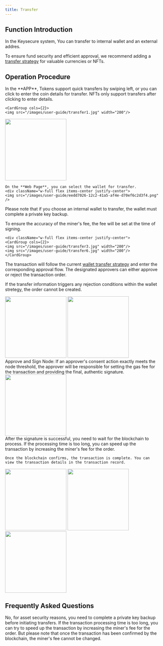 ```yaml
---
title: Transfer
---
```


##  Function Introduction

In the Keysecure system, You can transfer to internal wallet and an external addres.

To ensure fund security and efficient approval, we recommend adding a [transfer strategy](/user-guide/mpc-wallet/strategy/approval-flow2) for valuable currencies or NFTs. 

##  Operation Procedure

<Steps>
<Step title="Enter the Transfer Page">
    In the **APP**, Tokens support quick transfers by swiping left, or you can click to enter the coin details for transfer. NFTs only support transfers after clicking to enter details.
<div className="w-full flex items-center justify-center">

    <CardGroup cols={2}>
    <img src="/images/user-guide/transfer1.jpg" width="200"/>
   <img src="/images/user-guide/transfer2.jpg" width="200"/>
    </CardGroup>
</div>



    On the **Web Page**, you can select the wallet for transfer.
    <div className="w-full flex items-center justify-center">
    <img src="/images/user-guide/eedd7026-12c2-41a5-af4e-d70ef6c2d3f4.png" />
</div>

</Step>
<Step title="Fill in and Confirm Transfer Information">
Please note that if you choose an internal wallet to transfer, the wallet must complete a private key backup.

To ensure the accuracy of the miner's fee, the fee will be set at the time of signing.
    
    <div className="w-full flex items-center justify-center">
    <CardGroup cols={2}>
    <img src="/images/user-guide/transfer3.jpg" width="200"/>
    <img src="/images/user-guide/transfer6.jpg" width="200"/>
    </CardGroup>
</div>
    

    
The transaction will follow the current [wallet transfer strategy](/user-guide/mpc-wallet/strategy/approval-flow2) and enter the corresponding approval flow. The designated approvers can either approve or reject the transaction order.

If the transfer information triggers any rejection conditions within the wallet stretegy, the order cannot be created.

 <div className="w-full flex items-center justify-center">
    <CardGroup cols={2}>
    <img src="/images/user-guide/transfer5.png" width="200"/>
 <img src="/images/user-guide/transfer8.png" width="200"/>
    </CardGroup>
</div>

<Note>
Approve and Sign Node: If an approver's consent action exactly meets the node threshold, the approver will be responsible for setting the gas fee for the transaction and providing the final, authentic signature.
<div className="w-full flex items-center justify-center">
    <img src="/images/user-guide/approveandsignen.jpeg" width="200"/>
</div>
</Note>

</Step>




<Step title="Wait for Signature and Transaction Confirmation">
    After the signature is successful, you need to wait for the blockchain to process. If the processing time is too long, you can speed up the transaction by increasing the miner's fee for the order.
    
    Once the blockchain confirms, the transaction is complete. You can view the transaction details in the transaction record.

 <div className="w-full flex items-center justify-center">
    <CardGroup cols={3}>
    <img src="/images/user-guide/his1.png" width="200"/>
    <img src="/images/user-guide/his2.png" width="200"/>
     <img src="/images/user-guide/his3.png" width="200"/>
    </CardGroup>
</div>

</Step>
</Steps>

##  Frequently Asked Questions

<Accordion title="Can an Unbacked Workspace Initiate Transfers?">
No, for asset security reasons, you need to complete a private key backup before initiating transfers.
</Accordion>
<Accordion title="If the miner's fee I set is insufficient, can I increase it during the transaction?">
If the transaction processing time is too long, you can try to speed up the transaction by increasing the miner's fee for the order. But please note that once the transaction has been confirmed by the blockchain, the miner's fee cannot be changed.
</Accordion>
